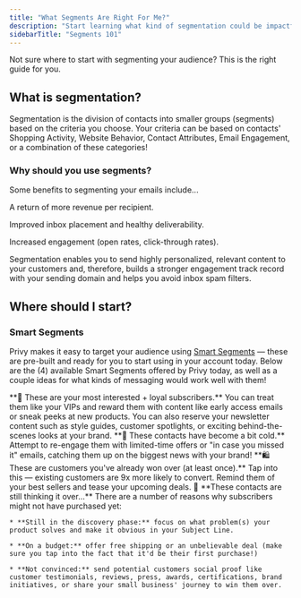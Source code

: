 ```yaml
---
title: "What Segments Are Right For Me?"
description: "Start learning what kind of segmentation could be impactful for your unique business."
sidebarTitle: "Segments 101"
---
```


Not sure where to start with segmenting your audience? This is the right guide for you.

## What is segmentation?

Segmentation is the division of contacts into smaller groups (segments) based on the criteria you choose. Your criteria can be based on contacts' Shopping Activity, Website Behavior, Contact Attributes, Email Engagement, or a combination of these categories!

### Why should you use segments?

Some benefits to segmenting your emails include...

<Icon icon="money-bill-trend-up" /> A return of more revenue per recipient.

<Icon icon="inbox" /> Improved inbox placement and healthy deliverability.

<Icon icon="hand-wave" /> Increased engagement (open rates, click-through rates).

Segmentation enables you to send highly personalized, relevant content to your customers and, therefore, builds a stronger engagement track record with your sending domain and helps you avoid inbox spam filters.

## Where should I start?

### Smart Segments

Privy makes it easy to target your audience using [Smart Segments](https://privy.mintlify.app/docs/learn/email-campaigns/segmentation#smart-segments) — these are pre-built and ready for you to start using in your account today. Below are the (4) available Smart Segments offered by Privy today, as well as a couple ideas for what kinds of messaging would work well with them!

<AccordionGroup>
  <Accordion title="Engaged Contacts" description="Mailable contacts who have opened or clicked at least one email within the last 90 days." defaultOpen={false}>
    **🤩 These are your most interested + loyal subscribers.** You can treat them like your VIPs and reward them with content like early access emails or sneak peeks at new products. You can also reserve your newsletter content such as style guides, customer spotlights, or exciting behind-the-scenes looks at your brand.
  </Accordion>

  <Accordion title="Unengaged Contacts" description="Mailable contacts who have not opened or clicked any email within the last 90 days." defaultOpen={false}>
    **🥶 These contacts have become a bit cold.** Attempt to re-engage them with limited-time offers or "in case you missed it" emails, catching them up on the biggest news with your brand!
  </Accordion>

  <Accordion title="Current Customers" description="Mailable contacts who have placed at least one order with your store." defaultOpen={false}>
    **🛍️ These are customers you've already won over (at least once).** Tap into this — existing customers are 9x more likely to convert. Remind them of your best sellers and tease your upcoming deals.
  </Accordion>

  <Accordion title="Potential Customers" description="Mailable contacts who have never placed an order with your store." defaultOpen={false}>
    🤔 **These contacts are still thinking it over...** There are a number of reasons why subscribers might not have purchased yet:

    * **Still in the discovery phase:** focus on what problem(s) your product solves and make it obvious in your Subject Line.

    * **On a budget:** offer free shipping or an unbelievable deal (make sure you tap into the fact that it'd be their first purchase!)

    * **Not convinced:** send potential customers social proof like customer testimonials, reviews, press, awards, certifications, brand initiatives, or share your small business' journey to win them over.
  </Accordion>
</AccordionGroup>